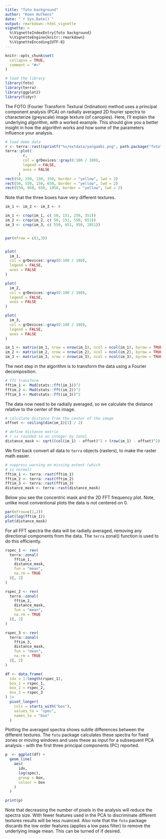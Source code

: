 ```yaml
---
title: "foto background"
author: "Koen Hufkens"
date: "`r Sys.Date()`"
output: rmarkdown::html_vignette
vignette: >
  %\VignetteIndexEntry{foto background}
  %\VignetteEngine{knitr::rmarkdown}
  %\VignetteEncoding{UTF-8}
---
```


```r
knitr::opts_chunk$set(
  collapse = TRUE,
  comment = "#>"
)

# load the library
library(foto)
library(terra)
library(ggplot2)
library(tidyr)
```

The FOTO (Fourier Transform Textural Ordination) method uses a principal component analysis (PCA) on radially averaged 2D fourier spectra to characterize (greyscale) image texture (of canopies). Here, I'll explain the underlying algorithm, with a worked example. This should give you a better insight in how the algorithm works and how some of the parameters influence your analysis.

```r
# load demo data
r <- terra::rast(sprintf("%s/extdata/yangambi.png", path.package("foto")))
terra::plot(
        r,
        col = grDevices::gray(0:100 / 100),
        legend = FALSE,
        axes = FALSE
      )
rect(50, 250, 150, 350, border = "yellow", lwd = 2)
rect(50, 550, 150, 650, border = "yellow", lwd = 2)
rect(550, 950, 650, 1050, border = "yellow", lwd = 2)
```


Note that the three boxes have very different textures.

```r
im_1 <- im_2 <- im_3 <- r

im_1 <- crop(im_1, c( 50, 151, 250, 351))
im_2 <- crop(im_2, c( 50, 151, 550, 651))
im_3 <- crop(im_3, c( 550, 651, 950, 1051))


par(mfrow = c(1,3))


plot(
  im_1,
  col = grDevices::gray(0:100 / 100),
  legend = FALSE,
  axes = FALSE
)

plot(
  im_2,
  col = grDevices::gray(0:100 / 100),
  legend = FALSE,
  axes = FALSE
)

plot(
  im_3,
  col = grDevices::gray(0:100 / 100),
  legend = FALSE,
  axes = FALSE
)

im_1 <- matrix(im_1, nrow = nrow(im_1), ncol = ncol(im_1), byrow = TRUE)
im_2 <- matrix(im_2, nrow = nrow(im_2), ncol = ncol(im_2), byrow = TRUE)
im_3 <- matrix(im_3, nrow = nrow(im_3), ncol = ncol(im_3), byrow = TRUE)
```

The next step in the algorithm is to transform the data using a Fourier decomposition.

```r
# fft transform
fftim_1 <- Mod(stats::fft(im_1))^2
fftim_2 <- Mod(stats::fft(im_2))^2
fftim_3 <- Mod(stats::fft(im_3))^2
```

The data now need to be radially averaged, so we calculate the distance relative to the center of the image.

```r
# calculate distance from the center of the image
offset <- ceiling(dim(im_1)[1] / 2)

# define distance matrix
# r is rounded to an integer by zonal
distance_mask <- sqrt((col(im_1) - offset)^2 + (row(im_1) - offset)^2)
```

We first back convert all data to `terra` objects (rasters), to make the raster math easier.

```r
# suppress warning on missing extent (which
# is normal)
fftim_1 <- terra::rast(fftim_1)
fftim_2 <- terra::rast(fftim_2)
fftim_3 <- terra::rast(fftim_3)
distance_mask <- terra::rast(distance_mask)
```

Below you see the concentric mask and the 2D FFT frequency plot. Note, unlike most conventional plots the data is not centered on 0.

```r
par(mfrow=c(1,2))
plot(log(fftim_1))
plot(distance_mask)

```

For all FFT spectra the data will be radially averaged, removing any directional components from the data. The `terra` zonal() function is used to do this efficiently.

```r
rspec_1 <- rev(
  terra::zonal(
    fftim_1,
    distance_mask,
    fun = "mean",
    na.rm = TRUE
  )[, 2]
)
```

```r
rspec_2 <- rev(
  terra::zonal(
    fftim_2,
    distance_mask,
    fun = "mean",
    na.rm = TRUE
  )[, 2]
)

rspec_3 <- rev(
  terra::zonal(
    fftim_3,
    distance_mask,
    fun = "mean",
    na.rm = TRUE
  )[, 2]
)

df <- data.frame(
  idx = 1:length(rspec_1),
  box_1 = rspec_1,
  box_2 = rspec_2,
  box_3 = rspec_3
) |>
  pivot_longer(
    cols = starts_with("box"),
    values_to = "spec",
    names_to = "box"
  )
```

Plotting the averaged spectra shows subtle differences between the different textures. The `foto` package calculates these spectra for fixed zones or moving windows and uses these as input for a subsequent PCA analysis - with the first three principal components (PC) reported.

```r
p  <- ggplot(df) +
  geom_line(
    aes(
      idx,
      log(spec),
      group = box,
      colour = box
    )
  )

print(p)

```

Note that decreasing the number of pixels in the analysis will reduce the spectra size. With fewer features used in the PCA to discriminate different textures results will be less nuanced. Also note that the `foto` package discards the low order features (applies a low pass filter) to remove the underlying image mean. This can be turned of if desired.
